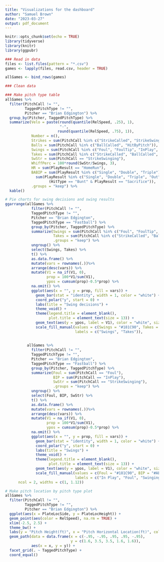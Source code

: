 ---
title: "Visualizations for the dashboard"
author: "Samuel Brown"
date: "2023-03-27"
output: pdf_document
---

```{r setup, include=FALSE}
knitr::opts_chunk$set(echo = TRUE)
library(tidyverse)
library(knitr)
library(ggpubr)
```

```{r}
### Read in data
files <- list.files(pattern = "*.csv")
games <- lapply(files, read.csv, header = TRUE) 

allGames <- bind_rows(games)
```

```{r}
### Clean data

```

```{r}
### Make pitch type table
allGames %>%
  filter(PitchCall != "",
         TaggedPitchType != "",
         Pitcher == "Brian Edgington") %>%
  group_by(Pitcher, TaggedPitchType) %>%
  summarize(Velo = paste(round(quantile(RelSpeed, .25), 1), 
                         "-",
                        round(quantile(RelSpeed, .75), 1)),
            Number = n(),
            Strikes = sum(PitchCall %in% c("StrikeCalled", "StrikeSwinging", "Foul", "FoulTip", "InPlay")),
            Balls = sum(PitchCall %in% c("BallCalled", "HitByPitch")),
            Swings = sum(PitchCall %in% c("Foul", "FoulTip", "InPlay", "StrikeSwinging")),
            Takes = sum(PitchCall %in% c("StrikeCalled", "BallCalled", "HitByPitch")),
            SwStr = sum(PitchCall == "StrikeSwinging"),
            WhiffPerc = 100*round(SwStr/Swings, 3),
            HR = sum(PlayResult == "HomeRun"),
            BABIP = sum(PlayResult %in% c("Single", "Double", "Triple"))/
              sum(PlayResult %in% c("Single", "Double", "Triple", "Out", "Error", "FieldersChoice") | 
                    (HitType == "Bunt" & PlayResult == "Sacrifice")),
            .groups = "keep") %>%
  kable()
```

```{r}
# Pie charts for swing decisions and swing results
ggarrange(allGames %>%
            filter(PitchCall != "",
            TaggedPitchType != "",
            Pitcher == "Brian Edgington",
            TaggedPitchType == "Fastball") %>%
            group_by(Pitcher, TaggedPitchType) %>%
            summarize(Swings = sum(PitchCall %in% c("Foul", "FoulTip", "InPlay", "StrikeSwinging")),
                      Takes = sum(PitchCall %in% c("StrikeCalled", "BallCalled", "HitByPitch")),
                      .groups = "keep") %>%
            ungroup() %>%
            select(Swings, Takes) %>%
            t() %>%
            as.data.frame() %>%
            mutate(vars = rownames(.))%>%
            arrange(desc(vars)) %>%
            mutate(V1 = na_if(V1, 0),
                   prop = 100*V1/sum(V1),
                   ypos = cumsum(prop)-0.5*prop) %>%
            na.omit() %>%
            ggplot(aes(x = "", y = prop, fill = vars)) +
              geom_bar(stat = "identity", width = 1, color = "white") +
              coord_polar("y", start = 0) +
              labs(title = "Swing decisions") +
              theme_void() +
              theme(legend.title = element_blank(),
                    plot.title = element_text(size = 13)) +
              geom_text(aes(y = ypos, label = V1), color = "white", size = 4.75) +
              scale_fill_manual(values = c(Swings = "#181C90", Takes = "#F78707"),
                                labels = c("Swings", "Takes")),
          
          
          allGames %>%
            filter(PitchCall != "",
            TaggedPitchType != "",
            Pitcher == "Brian Edgington",
            TaggedPitchType == "Fastball") %>%
            group_by(Pitcher, TaggedPitchType) %>%
            summarize(Foul = sum(PitchCall == "Foul"),
                      BIP = sum(PitchCall == "InPlay"),
                      SwStr = sum(PitchCall == "StrikeSwinging"),
                      .groups = "keep") %>%
            ungroup() %>%
            select(Foul, BIP, SwStr) %>%
            t() %>%
            as.data.frame() %>%
            mutate(vars = rownames(.))%>%
            arrange(desc(vars)) %>%
            mutate(V1 = na_if(V1, 0),
                   prop = 100*V1/sum(V1),
                   ypos = cumsum(prop)-0.5*prop) %>%
            na.omit() %>%
            ggplot(aes(x = "", y = prop, fill = vars)) +
              geom_bar(stat = "identity", width = 1, color = "white") +
              coord_polar("y", start = 0) +
              labs(title = "Swings") +
              theme_void() +
              theme(legend.title = element_blank(),
                    plot.title = element_text(size = 13)) +
              geom_text(aes(y = ypos, label = V1), color = "white", size = 4.75) +
              scale_fill_manual(values = c(Foul = "#181C90", BIP = "#AEB7B3", SwStr = "#F78707"),
                                labels = c("In Play", "Foul", "Swinging Strike")),
      ncol = 2, widths = c(1, 1.12))
```


```{r}
# Make pitch location by pitch type plot
allGames %>%
  filter(PitchCall != "",
         TaggedPitchType != "",
         Pitcher == "Brian Edgington") %>%
  ggplot(aes(x = PlateLocSide, y = PlateLocHeight)) +
  geom_point(aes(color = RelSpeed), na.rm = TRUE) +
  xlim(-2.5, 2.5) +
  theme_bw() +
  labs(y = "Pitch Height(ft)", x = "Pitch Horizontal Location(ft)", color = "Velocity") +
  geom_path(data = data.frame(x = c(-.95, -.95, .95, .95, -.95),
                              y = c(1.6, 3.5, 3.5, 1.6, 1.6)), 
            aes(x = x, y = y)) +
  facet_grid(. ~ TaggedPitchType) +
  coord_equal()
```




